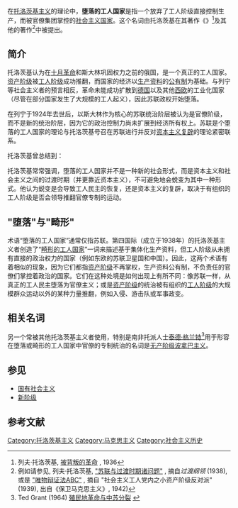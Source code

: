 {{托洛茨基主义}}

在[[托洛茨基主义|托洛茨基主义]]的理论中，'''堕落的工人国家'''是指一个放弃了工人阶级直接控制生产，而被官僚集团掌控的[[社会主义国家|社会主义国家]]。这个名词由托洛茨基在其著作《{{Link-en|被背叛的革命|The Revolution Betrayed}}》<ref>列夫·托洛茨基, [https://www.marxists.org/chinese/Trotsky/1936book/index.htm 被背叛的革命] {{Wayback|url=https://www.marxists.org/chinese/Trotsky/1936book/index.htm |date=20180715204637 }}, 1936</ref>及其他的著作<ref>例如请参见, 列夫·托洛茨基, [https://www.marxists.org/chinese/Trotsky/marxist.org-chinese-trotsky-1938b.htm#17 "苏联与过渡时期诸问题"] {{Wayback|url=https://www.marxists.org/chinese/Trotsky/marxist.org-chinese-trotsky-1938b.htm#17 |date=20180715204154 }}, 摘自''过渡纲领'' (1938), 或是 [https://www.marxists.org/chinese/Trotsky/1940book/10.htm "唯物辩证法ABC"] {{Wayback|url=https://www.marxists.org/chinese/Trotsky/1940book/10.htm |date=20200923223310 }}, 摘自 "社会主义工人党内之小资产阶级反对派" (1939), 出自《保卫马克思主义》, 1942)</ref>中被提出。

==简介==
托洛茨基认为在[[十月革命|十月革命]]和斯大林巩固权力之前的俄国，是一个真正的工人国家。[[资产阶级|资产阶级]]被[[工人阶级|工人阶级]]成功推翻，而国家的经济以[[生产资料|生产资料]]的[[公有制|公有制]]为基础。与列宁等社会主义者的预言相反，革命未能成功扩散到[[德国|德国]]以及其他[[西欧|西欧]]的工业化国家（尽管在部分国家发生了大规模的工人起义），因此苏联政权开始堕落。

在列宁于1924年去世后，以斯大林作为核心的苏联统治阶层被认为是官僚阶级，而不是新的统治阶层，因为它的政治控制力尚未扩展到经济所有权上。苏联是个堕落的工人国家的理论与托洛茨基号召在苏联进行{{Link-en|政治革命|political revolution}}并反对[[资本主义复辟|资本主义复辟]]的理论紧密联系。

托洛茨基曾总结到：

{{quote|或许它还算工人国家，但[[无产阶级专政|无产阶级专政]]已完全荡然无存。退化的工人国家处于官僚专政之下。<ref>列夫·托洛茨基，[https://www.marxists.org/chinese/Trotsky/marxist.org-chinese-trotsky-19350201.htm 工人国家、政治反革命与波拿巴主义]</ref>}}

托洛茨基常常强调，堕落的工人国家并不是一种新的社会形式，而是资本主义和社会主义之间的过渡时期（并更靠近资本主义），不可避免地会蜕变为其中一种形式。他认为蜕变是会导致工人民主的恢复，还是资本主义的复辟，取决于有组织的工人阶级是否会领导推翻官僚专制的运动。

{{quote|专权制度的必然覆灭导致工人民主的复兴需要一个前提：现制度的垮台是无产先锋自觉行动的结果。否则，取代斯大林制度的可能是法西斯类型的资本主义反革命制度。}}

=="堕落"与"畸形"==
术语“堕落的工人国家”通常仅指苏联。第四国际（成立于1938年）的托洛茨基主义者创造了“[[畸形的工人国家|畸形的工人国家]]”一词来描述基于集体化生产资料，但工人阶级从未拥有直接的政治权力的国家（例如东欧的苏联卫星国和中国）。因此，这两个术语有着相似的现象，因为它们都指[[资产阶级|资产阶级]]不再掌权，生产资料公有制，不负责任的官僚们掌控着政治的国家。它们在这种处境是如何出现上有所不同：像苏联一样，从真正的工人民主堕落为官僚主义；或是[[资产阶级|资产阶级]]的统治被有组织的[[工人阶级|工人阶级]]的大规模群众运动以外的某种力量推翻，例如入侵、游击队或军事政变。

==相关名词==
另一个常被其他托洛茨基主义者使用，特别是南非托派人士[[泰德·格兰特|泰德·格兰特]]<ref>Ted Grant (1964) [http://www.tedgrant.org/archive/grant/1964/08/colrev.htm 殖民地革命与中苏分裂] {{Wayback|url=http://www.tedgrant.org/archive/grant/1964/08/colrev.htm |date=20190917191030 }}</ref>用于形容在堕落或畸形的工人国家中官僚的专制统治的名词是[[无产阶级波拿巴主义|无产阶级波拿巴主义]]。

==参见==
* [[国有社会主义|国有社会主义]]
* [[新阶级|新阶级]]
==参考文献==
{{reflist}}

[[Category:托洛茨基主义|Category:托洛茨基主义]]
[[Category:马克思主义|Category:马克思主义]]
[[Category:社会主义历史|Category:社会主义历史]]